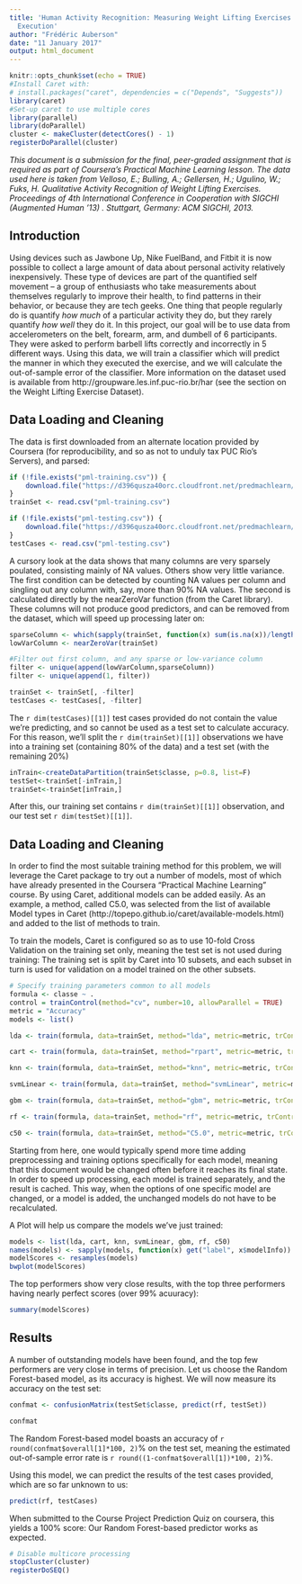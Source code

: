```yaml
---
title: 'Human Activity Recognition: Measuring Weight Lifting Exercises Quality of
  Execution'
author: "Frédéric Auberson"
date: "11 January 2017"
output: html_document
---
```


```r
knitr::opts_chunk$set(echo = TRUE)
#Install Caret with:
# install.packages("caret", dependencies = c("Depends", "Suggests"))
library(caret)
#Set-up caret to use multiple cores
library(parallel)
library(doParallel)
cluster <- makeCluster(detectCores() - 1)
registerDoParallel(cluster)
```

*This document is a submission for the final, peer-graded assignment that is required as part of Coursera's Practical Machine Learning lesson. The data used here is taken from Velloso, E.; Bulling, A.; Gellersen, H.; Ugulino, W.; Fuks, H. Qualitative Activity Recognition of Weight Lifting Exercises. Proceedings of 4th International Conference in Cooperation with SIGCHI (Augmented Human '13) . Stuttgart, Germany: ACM SIGCHI, 2013.*  

## Introduction

Using devices such as Jawbone Up, Nike FuelBand, and Fitbit it is now possible to collect a large amount of data about personal activity relatively inexpensively. These type of devices are part of the quantified self movement – a group of enthusiasts who take measurements about themselves regularly to improve their health, to find patterns in their behavior, or because they are tech geeks. 
One thing that people regularly do is quantify *how much* of a particular activity they do, but they rarely quantify *how well* they do it. In this project, our goal will be to use data from accelerometers on the belt, forearm, arm, and dumbell of 6 participants. They were asked to perform barbell lifts correctly and incorrectly in 5 different ways. Using this data, we will train a classifier which will predict the manner in which they executed the exercise, and we will calculate the out-of-sample error of the classifier.
More information on the dataset used is available from http://groupware.les.inf.puc-rio.br/har (see the section on the Weight Lifting Exercise Dataset).

## Data Loading and Cleaning

The data is first downloaded from an alternate location provided by Coursera (for reproducibility, and so as not to unduly tax PUC Rio's Servers), and parsed:

```r
if (!file.exists("pml-training.csv")) {
    download.file("https://d396qusza40orc.cloudfront.net/predmachlearn/pml-training.csv", "pml-training.csv")
}
trainSet <- read.csv("pml-training.csv")

if (!file.exists("pml-testing.csv")) {
    download.file("https://d396qusza40orc.cloudfront.net/predmachlearn/pml-testing.csv","pml-testing.csv")
}
testCases <- read.csv("pml-testing.csv")
```

A cursory look at the data shows that many columns are very sparsely poulated, consisting mainly of NA values. Others show very little variance. The first condition can be detected by counting NA values per column and singling out any column with, say, more than 90% NA values. The second is calculated directly by the nearZeroVar function (from the Caret library). These columns will not produce good predictors, and can be removed from the dataset, which will speed up processing later on:

```r
sparseColumn <- which(sapply(trainSet, function(x) sum(is.na(x))/length(x) > 0.9))
lowVarColumn <- nearZeroVar(trainSet)

#Filter out first column, and any sparse or low-variance column
filter <- unique(append(lowVarColumn,sparseColumn))
filter <- unique(append(1, filter))

trainSet <- trainSet[, -filter]
testCases <- testCases[, -filter]
```

The `r dim(testCases)[[1]]` test cases provided do not contain the value we're predicting, and so cannot be used as a test set to calculate accuracy. For this reason, we'll split the `r dim(trainSet)[[1]]` observations we have into a training set (containing 80% of the data) and a test set (with the remaining 20%)

```r
inTrain<-createDataPartition(trainSet$classe, p=0.8, list=F)
testSet<-trainSet[-inTrain,]
trainSet<-trainSet[inTrain,] 
```

After this, our training set contains `r dim(trainSet)[[1]]` observation, and our test set `r dim(testSet)[[1]]`.

## Data Loading and Cleaning

In order to find the most suitable training method for this problem, we will leverage the Caret package to try out a number of models, most of which have already presented in the Coursera "Practical Machine Learning" course. By using Caret, additional models can be added easily. As an example, a method, called C5.0, was selected from the list of available Model types in Caret (http://topepo.github.io/caret/available-models.html) and added to the list of methods to train. 

To train the models, Caret is configured so as to use 10-fold Cross Validation on the training set only, meaning the test set is not used during training: The training set is split by Caret into 10 subsets, and each subset in turn is used for validation on a model trained on the other subsets.

```r
# Specify training parameters common to all models
formula <- classe ~ .
control = trainControl(method="cv", number=10, allowParallel = TRUE)
metric = "Accuracy"
models <- list()
```
```r
lda <- train(formula, data=trainSet, method="lda", metric=metric, trControl=control) 
```
```r
cart <- train(formula, data=trainSet, method="rpart", metric=metric, trControl=control) 
```
```r
knn <- train(formula, data=trainSet, method="knn", metric=metric, trControl=control) 
```
```r
svmLinear <- train(formula, data=trainSet, method="svmLinear", metric=metric, trControl=control) 
```
```r
gbm <- train(formula, data=trainSet, method="gbm", metric=metric, trControl=control) 
```
```r
rf <- train(formula, data=trainSet, method="rf", metric=metric, trControl=control) 
```
```r
c50 <- train(formula, data=trainSet, method="C5.0", metric=metric, trControl=control) 
```

Starting from here, one would typically spend more time adding preprocessing and training options specifically for each model, meaning that this document would be changed often before it reaches its final state. In order to speed up processing, each model is trained separately, and the result is cached. This way, when the options of one specific model are changed, or a model is added, the unchanged models do not have to be recalculated. 

A Plot will help us compare the models we've just trained: 

```r
models <- list(lda, cart, knn, svmLinear, gbm, rf, c50)
names(models) <- sapply(models, function(x) get("label", x$modelInfo))
modelScores <- resamples(models)
bwplot(modelScores)
```

The top performers show very close results, with the top three performers having nearly perfect scores (over 99% acuuracy):  

```r
summary(modelScores)
```

## Results

A number of outstanding models have been found, and the top few performers are very close in terms of precision. Let us choose the Random Forest-based model, as its accuracy is highest. We will now measure its accuracy on the test set:

```r
confmat <- confusionMatrix(testSet$classe, predict(rf, testSet))
```
```r
confmat
```

The Random Forest-based model boasts an accuracy of `r round(confmat$overall[1]*100, 2)`% on the test set, meaning the estimated out-of-sample error rate is   `r round((1-confmat$overall[1])*100, 2)`%.

Using this model, we can predict the results of the test cases provided, which are so far unknown to us:

```r
predict(rf, testCases)
```

When submitted to the Course Project Prediction Quiz on coursera, this yields a 100% score: Our Random Forest-based predictor works as expected.

```r
# Disable multicore processing
stopCluster(cluster)
registerDoSEQ()
```
